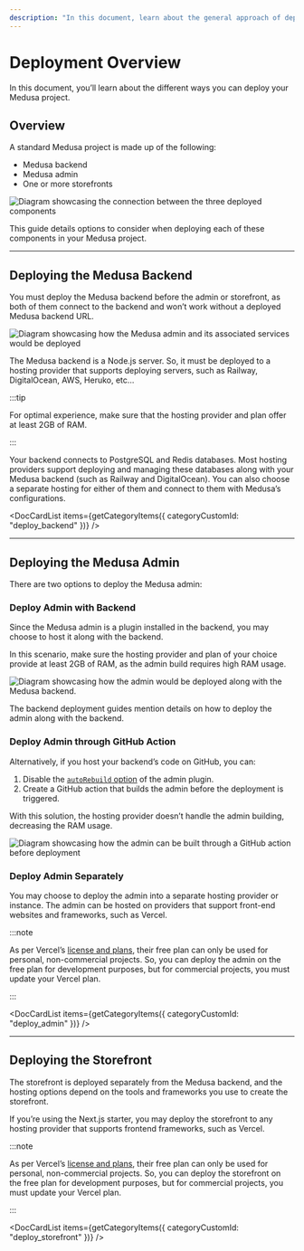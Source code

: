 ```yaml
---
description: "In this document, learn about the general approach of deploying a Medusa project. This includes how to deploy the backend, admin, and storefront."
---
```



# Deployment Overview

In this document, you’ll learn about the different ways you can deploy your Medusa project.

## Overview

A standard Medusa project is made up of the following:

- Medusa backend
- Medusa admin
- One or more storefronts
    
![Diagram showcasing the connection between the three deployed components](https://res.cloudinary.com/dza7lstvk/image/upload/v1705999238/Medusa%20Docs/Diagrams/Social_Media_Graphics_2024_options_uxzmlx.jpg)

This guide details options to consider when deploying each of these components in your Medusa project.

---

## Deploying the Medusa Backend

You must deploy the Medusa backend before the admin or storefront, as both of them connect to the backend and won’t work without a deployed Medusa backend URL.

![Diagram showcasing how the Medusa admin and its associated services would be deployed](https://res.cloudinary.com/dza7lstvk/image/upload/v1705999287/Medusa%20Docs/Diagrams/Social_Media_Graphics_2024_backend_deployment__1_twbdsd.jpg)

The Medusa backend is a Node.js server. So, it must be deployed to a hosting provider that supports deploying servers, such as Railway, DigitalOcean, AWS, Heruko, etc…

:::tip

For optimal experience, make sure that the hosting provider and plan offer at least 2GB of RAM.

:::

Your backend connects to PostgreSQL and Redis databases. Most hosting providers support deploying and managing these databases along with your Medusa backend (such as Railway and DigitalOcean). You can also choose a separate hosting for either of them and connect to them with Medusa’s configurations.

<DocCardList
  items={getCategoryItems({
    categoryCustomId: "deploy_backend"
  })}
/>

---

## Deploying the Medusa Admin

There are two options to deploy the Medusa admin:

### Deploy Admin with Backend

Since the Medusa admin is a plugin installed in the backend, you may choose to host it along with the backend. 

In this scenario, make sure the hosting provider and plan of your choice provide at least 2GB of RAM, as the admin build requires high RAM usage.

![Diagram showcasing how the admin would be deployed along with the Medusa backend.](https://res.cloudinary.com/dza7lstvk/image/upload/v1705999347/Medusa%20Docs/Diagrams/Social_Media_Graphics_2024_Admin_Deployment_q5qxan.jpg)

The backend deployment guides mention details on how to deploy the admin along with the backend.

### Deploy Admin through GitHub Action

Alternatively, if you host your backend’s code on GitHub, you can:

1. Disable the [`autoRebuild` option](../admin/configuration.mdx#plugin-options) of the admin plugin. 
2. Create a GitHub action that builds the admin before the deployment is triggered.

With this solution, the hosting provider doesn’t handle the admin building, decreasing the RAM usage.

![Diagram showcasing how the admin can be built through a GitHub action before deployment](https://res.cloudinary.com/dza7lstvk/image/upload/v1705999378/Medusa%20Docs/Diagrams/Social_Media_Graphics_2024_admin_deployment_1_rdzzkp.jpg)

### Deploy Admin Separately

You may choose to deploy the admin into a separate hosting provider or instance. The admin can be hosted on providers that support front-end websites and frameworks, such as Vercel.

:::note

As per Vercel’s [license and plans](https://vercel.com/pricing), their free plan can only be used for personal, non-commercial projects. So, you can deploy the admin on the free plan for development purposes, but for commercial projects, you must update your Vercel plan.

:::

<DocCardList
  items={getCategoryItems({
    categoryCustomId: "deploy_admin"
  })}
/>

---

## Deploying the Storefront

The storefront is deployed separately from the Medusa backend, and the hosting options depend on the tools and frameworks you use to create the storefront.

If you’re using the Next.js starter, you may deploy the storefront to any hosting provider that supports frontend frameworks, such as Vercel.

:::note

As per Vercel’s [license and plans](https://vercel.com/pricing), their free plan can only be used for personal, non-commercial projects. So, you can deploy the storefront on the free plan for development purposes, but for commercial projects, you must update your Vercel plan.

:::

<DocCardList
  items={getCategoryItems({
    categoryCustomId: "deploy_storefront"
  })}
/>
